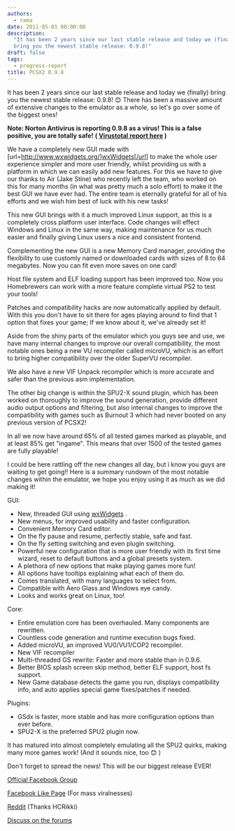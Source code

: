 ```yaml
---
authors:
  - rama
date: 2011-05-01 00:00:00
description:
  "It has been 2 years since our last stable release and today we (finally)
  bring you the newest stable release: 0.9.8!"
draft: false
tags:
  - progress-report
title: PCSX2 0.9.8
---
```


It has been 2 years since our last stable release and today we (finally) bring you the newest stable release: 0.9.8!
😊
There has been a massive amount of extensive changes to the emulator as
a whole, so let's go over some of the biggest ones!

<!-- truncate -->

**Note: Norton Antivirus is reporting 0.9.8 as a virus! This is a false
positive, you are totally safe!**
**( [Virustotal report
here](http://www.virustotal.com/file-scan/report.html?id=fe6efa4e21068f4e391184718baf5d88d03995b4fad56b97dab22873dcdd9cd3-1304289866)
)**

We have a completely new GUI made with
[url=http://www.wxwidgets.org/]wxWidgets[/url] to make the whole
user experience simpler and more user friendly, whilst providing us with
a platform in which we can easily add new features. For this we have to
give our thanks to Air (Jake Stine) who recently left the team, who
worked on this for many months (in what was pretty much a solo effort)
to make it the best GUI we have ever had.
The entire team is eternally grateful for all of his efforts and we wish
him best of luck with his new tasks!

This new GUI brings with it a much improved Linux support, as this is a
completely cross platform user interface. Code changes will effect
Windows and Linux in the same way, making maintenance for us much easier
and finally giving Linux users a nice and consistent frontend.

Complementing the new GUI is a new Memory Card manager, providing the
flexibility to use customly named or downloaded cards with sizes of 8 to
64 megabytes. Now you can fit even more saves on one card!

Host file system and ELF loading support has been improved too.
Now you Homebrewers can work with a more feature complete virtual PS2 to
test your tools!

Patches and compatibility hacks are now automatically applied by
default.
With this you don't have to sit there for ages playing around to find
that 1 option that fixes your game; If we know about it, we've already
set it!

Aside from the shiny parts of the emulator which you guys see and use,
we have many internal changes to improve our overall compatibility, the
most notable ones being a new VU recompiler called microVU, which is an
effort to bring higher compatibility over the older SuperVU recompiler.

We also have a new VIF Unpack recompiler which is more accurate and
safer than the previous asm implementation.

The other big change is within the SPU2-X sound plugin, which has been
worked on thoroughly to improve the sound generation, provide different
audio output options and filtering, but also internal changes to improve
the compatibility with games such as Burnout 3 which had never booted on
any previous version of PCSX2!

In all we now have around 65% of all tested games marked as playable,
and at least 85% get "ingame".
This means that over 1500 of the tested games are fully playable!

I could be here rattling off the new changes all day, but i know you
guys are waiting to get going!! Here is a summary rundown of the most
notable changes within the emulator, we hope you enjoy using it as much
as we did making it!

GUI:

- New, threaded GUI using [wxWidgets](http://www.wxwidgets.org/) .
- New menus, for improved usability and faster configuration.
- Convenient Memory Card editor.
- On the fly pause and resume, perfectly stable, safe and fast.
- On the fly setting switching and even plugin switching.
- Powerful new configuration that is more user friendly with its first
  time wizard, reset to default buttons and a global presets system.
- A plethora of new options that make playing games more fun!
- All options have tooltips explaining what each of them do.
- Comes translated, with many languages to select from.
- Compatible with Aero Glass and Windows eye candy.
- Looks and works great on Linux, too!

Core:

- Entire emulation core has been overhauled. Many components are
  rewritten.
- Countless code generation and runtime execution bugs fixed.
- Added microVU, an improved VU0/VU1/COP2 recompiler.
- New VIF recompiler
- Multi-threaded GS rewrite: Faster and more stable than in 0.9.6.
- Better BIOS splash screen skip method, better ELF support, host fs
  support.
- New Game database detects the game you run, displays compatibility
  info, and auto applies special game fixes/patches if needed.

Plugins:

- GSdx is faster, more stable and has more configuration options than
  ever before.
- SPU2-X is the preferred SPU2 plugin now.

It has matured into almost completely emulating all the SPU2 quirks,
making many more games work!
(And it sounds nice, too
😊 )

Don't forget to spread the news! This will be our biggest release
EVER!

[Official Facebook
Group](http://www.facebook.com/group.php?gid=98483509559)

[Facebook Like
Page](http://www.facebook.com/#!/pages/Pcsx2-098/145051045565631) (For
mass viralnesses)

[Reddit](http://www.reddit.com/r/gaming/comments/h1eh6/ps2_emulator_pcsx2_updated_to_098_improvements/)
(Thanks HCRikki)

[Discuss on the
forums](http://forums.pcsx2.net/Thread-PCSX2-0-9-8--21539)
